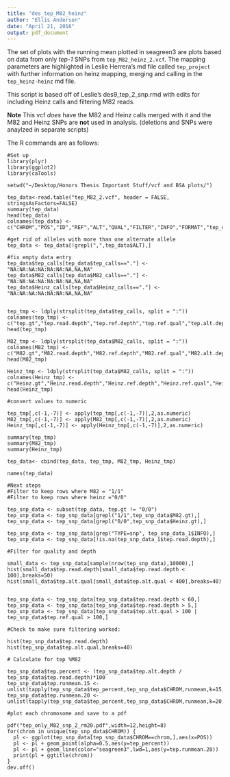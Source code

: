 ```yaml
---
title: "des_tep_M82_heinz"
author: "Ellis Anderson"
date: "April 21, 2016"
output: pdf_document
---
```


The set of plots with the running mean plotted in seagreen3 are plots based on data from only _tep-1_ SNPs from `tep_M82_heinz_2.vcf`. The mapping parameters are highlighted in Leslie Herrera's md file called `tep_project` with further information on heinz mapping, merging and calling in the `tep_heinz-heinz` md file.

This script is based off of Leslie's des9_tep_2_snp.rmd with edits for including Heinz calls and filtering M82 reads. 

**Note** This vcf _does_ have the M82 and Heinz calls merged with it and the M82 and Heinz SNPs are **not** used in analysis. (deletions and SNPs were anaylzed in separate scripts)



The R commands are as follows:

```
#Set up
library(plyr)
library(ggplot2)
library(caTools)

setwd("~/Desktop/Honors Thesis Important Stuff/vcf and BSA plots/")

tep_data<-read.table("tep_M82_2.vcf", header = FALSE, stringsAsFactors=FALSE)
summary(tep_data)
head(tep_data)
colnames(tep_data) <- c("CHROM","POS","ID","REF","ALT","QUAL","FILTER","INFO","FORMAT","tep_calls","M82_calls","Heinz_calls")

#get rid of alleles with more than one alternate allele
tep_data <- tep_data[!grepl(",",tep_data$ALT),]

#fix empty data entry
tep_data$tep_calls[tep_data$tep_calls=="."] <- "NA:NA:NA:NA:NA:NA:NA,NA,NA"
tep_data$M82_calls[tep_data$M82_calls=="."] <- "NA:NA:NA:NA:NA:NA:NA,NA,NA"
tep_data$Heinz_calls[tep_data$Heinz_calls=="."] <- "NA:NA:NA:NA:NA:NA:NA,NA,NA"


tep_tmp <- ldply(strsplit(tep_data$tep_calls, split = ":"))
colnames(tep_tmp) <- c("tep.gt","tep.read.depth","tep.ref.depth","tep.ref.qual","tep.alt.depth","tep.alt.qual","tep.lik")
head(tep_tmp)

M82_tmp <- ldply(strsplit(tep_data$M82_calls, split = ":"))
colnames(M82_tmp) <- c("M82.gt","M82.read.depth","M82.ref.depth","M82.ref.qual","M82.alt.depth","M82.alt.qual","M82.lik")
head(M82_tmp)

Heinz_tmp <- ldply(strsplit(tep_data$M82_calls, split = ":"))
colnames(Heinz_tmp) <- c("Heinz.gt","Heinz.read.depth","Heinz.ref.depth","Heinz.ref.qual","Heinz.alt.depth","Heinz.alt.qual","Heinz.lik")
head(Heinz_tmp)

#convert values to numeric

tep_tmp[,c(-1,-7)] <- apply(tep_tmp[,c(-1,-7)],2,as.numeric)
M82_tmp[,c(-1,-7)] <- apply(M82_tmp[,c(-1,-7)],2,as.numeric)
Heinz_tmp[,c(-1,-7)] <- apply(Heinz_tmp[,c(-1,-7)],2,as.numeric)

summary(tep_tmp)
summary(M82_tmp)
summary(Heinz_tmp)

tep_data<- cbind(tep_data, tep_tmp, M82_tmp, Heinz_tmp)

names(tep_data)

#Next steps
#Filter to keep rows where M82 = "1/1"
#Filter to keep rows where heinz ="0/0"

tep_snp_data <- subset(tep_data, tep.gt != "0/0")
tep_snp_data <- tep_snp_data[grepl("1/1",tep_snp_data$M82.gt),]
tep_snp_data <- tep_snp_data[grepl("0/0",tep_snp_data$Heinz.gt),]

tep_snp_data <- tep_snp_data[grep("TYPE=snp", tep_snp_data_1$INFO),]
tep_snp_data <- tep_snp_data[!is.na(tep_snp_data_1$tep.read.depth),]

#Filter for quality and depth

small_data <- tep_snp_data[sample(nrow(tep_snp_data),10000),]
hist(small_data$tep.read.depth[small_data$tep.read.depth < 100],breaks=50)
hist(small_data$tep.alt.qual[small_data$tep.alt.qual < 400],breaks=40)


tep_snp_data <- tep_snp_data[tep_snp_data$tep.read.depth < 60,]
tep_snp_data <- tep_snp_data[tep_snp_data$tep.read.depth > 5,]
tep_snp_data <- tep_snp_data[tep_snp_data$tep.alt.qual > 100 | tep_snp_data$tep.ref.qual > 100,]

#Check to make sure filtering worked:

hist(tep_snp_data$tep.read.depth)
hist(tep_snp_data$tep.alt.qual,breaks=40)

# Calculate for tep %M82

tep_snp_data$tep.percent <- (tep_snp_data$tep.alt.depth / tep_snp_data$tep.read.depth)*100
tep_snp_data$tep.runmean.15 <- unlist(tapply(tep_snp_data$tep_percent,tep_snp_data$CHROM,runmean,k=15,endrule="constant"))
tep_snp_data$tep.runmean.20 <- unlist(tapply(tep_snp_data$tep_percent,tep_snp_data$CHROM,runmean,k=20,endrule="constant"))

#plot each chromosome and save to a pdf

pdf("tep_only_M82_snp_2_rm20.pdf",width=12,height=8)
for(chrom in unique(tep_snp_data$CHROM)) {
  pl <- ggplot(tep_snp_data[tep_snp_data$CHROM==chrom,],aes(x=POS))
  pl <- pl + geom_point(alpha=0.5,aes(y=tep_percent))
  pl <- pl + geom_line(color="seagreen3",lwd=1,aes(y=tep.runmean.20))
  print(pl + ggtitle(chrom))
}
dev.off()
```